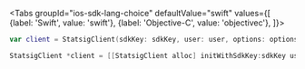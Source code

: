 
<Tabs
  groupId="ios-sdk-lang-choice"
  defaultValue="swift"
  values={[
    {label: 'Swift', value: 'swift'},
    {label: 'Objective-C', value: 'objectivec'},
  ]}>
  <TabItem value="swift">

```swift
var client = StatsigClient(sdkKey: sdkKey, user: user, options: options, completion: completion)
```

  </TabItem>
  <TabItem value="objectivec">

```swift
StatsigClient *client = [[StatsigClient alloc] initWithSdkKey:sdkKey user:user options:options completion:completion];
```

  </TabItem>
</Tabs>
